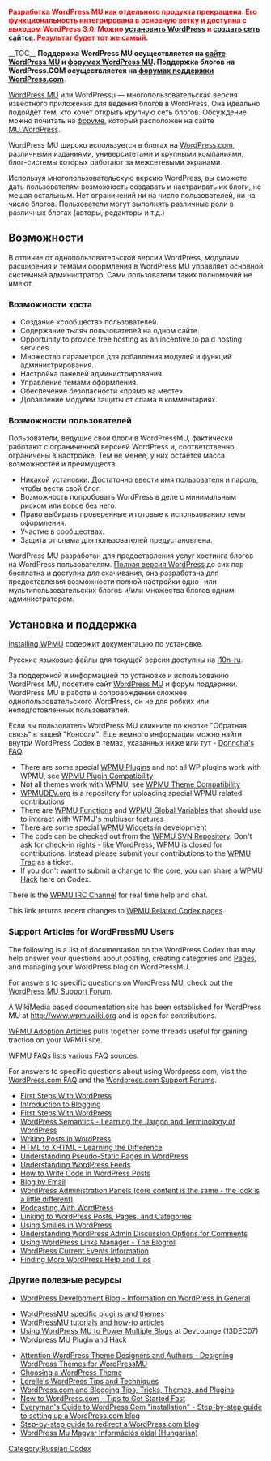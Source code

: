 {{Languages|
{{en|WordPress MU}}
{{ja|WordPress MU}}
{{th|เวิร์ดเพรส MU}}
{{zh-cn|WordPressMU}}
{{ru|ru:WordPress MU}}
}}

<strong style="color:red">Разработка WordPress MU как отдельного продукта прекращена. Его функциональность интегрирована в основную ветку и доступна с выходом WordPress 3.0. Можно [[Установка WordPress|установить WordPress]] и [[Создание сети|создать сеть сайтов]]. Результат будет тот же самый.</strong>

__TOC__
'''Поддержка WordPress MU осуществляется на [http://mu.wordpress.org/ сайте WordPress MU] и [http://mu.wordpress.org/forums форумах WordPress MU]. Поддержка блогов на WordPress.COM осуществляется на [http://support.wordpress.com/contact/ форумах поддержки WordPress.com]'''.

[[WPMU|WordPress MU]] или WordPressµ — многопользовательская версия известного приложения для ведения блогов в WordPress. Она идеально подойдёт тем, кто хочет открыть крупную сеть блогов. Обсуждение можно почитать на [http://mu.wordpress.org/forums/ форуме], который расположен на сайте [http://mu.wordpress.org/ MU.WordPress].

WordPress MU широко используется в блогах на [http://wordpress.com/ WordPress.com], различными изданиями, университетами и крупными компаниями, блог-системы которых работают за межсетевыми экранами.

Используя многопользовательскую версию WordPress, вы сможете дать пользователям возможность создавать и настраивать их блоги, не мешая остальным. Нет ограничений ни на число пользователей, ни на число блогов. Пользователи могут выполнять различные роли в различных блогах (авторы, редакторы и т.д.)

== Возможности ==

В отличие от однопользовательской версии WordPress, модулями расширения и темами оформления в WordPress MU управляет основной системный администратор. Сами пользователи таких полномочий не имеют.

=== Возможности хоста ===

* Создание «сообществ» пользователей.
* Содержание тысяч пользователей на одном сайте.
* Opportunity to provide free hosting as an incentive to paid hosting services.
* Множество параметров для добавления модулей и функций администрирования.
* Настройка панелей администрирования.
* Управление темами оформления.
* Обеспечение безопасности «прямо на месте».
* Добавление модулей защиты от спама в комментариях.

=== Возможности пользователей ===

Пользователи, ведущие свои блоги в WordPressMU, фактически работают с ограниченной версией WordPress и, соответственно, ограничены в настройке. Тем не менее, у них остаётся масса возможностей и преимуществ.

* Никакой установки. Достаточно ввести имя пользователя и пароль, чтобы вести свой блог.
* Возможность попробовать WordPress в деле с минимальным риском или вовсе без него.
* Право выбирать проверенные и готовые к использованию темы оформления.
* Участие в сообществах.
* Защита от спама для пользователей предустановлена.

WordPress MU разработан для предоставления услуг хостинга блогов на WordPress пользователям.  [http://wordpress.org/download Полная версия WordPress] до сих пор бесплатна и доступна для скачивания, она разработана для предоставления возможности полной настройки одно- или мультипользовательских блогов и/или множества блогов одним администратором.

== Установка и поддержка==

[[Installing WPMU]] содержит документацию по установке.

Русские языковые файлы для текущей версии доступны на [http://code.google.com/p/l10n-ru/ l10n-ru].

За поддержкой и информацией по установке и использованию WordPress MU, посетите сайт [http://mu.wordpress.org WordPress MU] и форум поддержки. WordPress MU в работе и сопровождении сложнее однопользовательского WordPress, он не для робких или неподготовленных пользователей.

Если вы пользователь WordPress MU кликните по кнопке "Обратная связь" в вашей "Консоли".  Еще немного информации можно найти внутри WordPress Codex в темах, указанных ниже или тут - [http://donncha.wordpress.com/2005/09/23/wordpresscom-faq/ Donncha's FAQ]. 

* There are some special [[WPMU Plugins]] and not all WP plugins work with WPMU, see [[WPMU Plugin Compatibility]]
* Not all themes work with WPMU, see [[WPMU Theme Compatibility]]
* [[WPMUDEV.org]] is a repository for uploading special WPMU related contributions
* There are [[WPMU Functions]] and [[WPMU Global Variables]] that should use to interact with WPMU's multiuser features
* There are some special [[WPMU Widgets]] in development
* The code can be checked out from the [[WPMU SVN Repository]]. Don't ask for check-in rights - like WordPress, WPMU is closed for contributions. Instead please submit your contributions to the [[WPMU Trac]] as a ticket.
* If you don't want to submit a change to the core, you can share a [[WPMU Hack]] here on Codex.

There is the [[WPMU IRC Channel]] for real time help and chat.

This link returns recent changes to [http://codex.wordpress.org/index.php?title=Special:Recentchangeslinked&target=Category%3AWPMU WPMU Related Codex pages].

=== Support Articles for WordPressMU Users ===

The following is a list of documentation on the WordPress Codex that may help answer your questions about posting, creating categories and [[Pages]], and managing your WordPress blog on WordPressMU. 

For answers to specific questions on WordPress MU, check out the [http://mu.wordpress.org/forums WordPress MU Support Forum].

A WikiMedia based documentation site has been established for WordPress MU at http://www.wpmuwiki.org and is open for contributions. 

[[WPMU Adoption Articles]] pulls together some threads useful for gaining traction on your WPMU site.

[[WPMU FAQs]] lists various FAQ sources.

For answers to specific questions about using Wordpress.com, visit the [http://faq.wordpress.com/ WordPress.com FAQ] and the [http://wordpress.com/forums Wordpress.com Support Forums].

* [[First_Steps_With_WordPress|First Steps With WordPress]]
* [[Introduction_to_Blogging|Introduction to Blogging]]
* [[First_Steps_With_WordPress|First Steps With WordPress]]
* [[WordPress_Semantics|WordPress Semantics - Learning the Jargon and Terminology of WordPress]]
* [[Writing_Posts|Writing Posts in WordPress]]
* [[HTML_to_XHTML|HTML to XHTML - Learning the Difference]]
* [[Pages|Understanding Pseudo-Static Pages in WordPress]]
* [[WordPress_Feeds|Understanding WordPress Feeds]]
* [[Writing_Code_in_Your_Posts|How to Write Code in WordPress Posts]]
* [[Blog_by_Email|Blog by Email]]
* [[Administration_Panels|WordPress Administration Panels (core content is the same - the look is a little different)]]
* [[Podcasting|Podcasting With WordPress]]
* [[Linking_Posts_Pages_and_Categories|Linking to WordPress Posts, Pages, and Categories]]
* [[Using_Smilies|Using Smilies in WordPress]]
* [[Discussion_Options|Understanding WordPress Admin Discussion Options for Comments]]
* [[Links_Manager|Using WordPress Links Manager - The Blogroll]]
* [[Current_events|WordPress Current Events Information]]
* [[Finding_WordPress_Help|Finding More WordPress Help and Tips]]

=== Другие полезные ресурсы ===

* [http://wordpress.org/development/ WordPress Development Blog - Information on WordPress in General]

* [http://wpmudev.org/ WordPressMU specific plugins and themes]
* [http://wpmututorials.com/ WordPressMU tutorials and how-to articles]
* [http://www.devlounge.net/articles/using-wordpress-mu-to-power-multiple-blogs  Using WordPress MU to Power Multiple Blogs] at DevLounge (13DEC07)
* [http://mu.bloggles.info Wordpress MU Plugin and Hack]


* [http://lorelle.wordpress.com/2005/08/26/attention-wordpress-theme-designers-designing-themes-for-wordpressmu/ Attention WordPress Theme Designers and Authors - Designing WordPress Themes for WordPressMU]
* [http://lorelle.wordpress.com/2005/08/21/choosing-a-wordpress-theme/ Choosing a WordPress Theme]
* [http://lorelle.wordpress.com/tag/wordpress-tips/ Lorelle's WordPress Tips and Techniques]
* [http://blogging.wordpress.com/ WordPress.com and Blogging Tips, Tricks, Themes, and Plugins]
* [http://leita.wordpress.com/2005/11/22/new-to-wordpresscom-tips-to-get-started-fast/ New to WordPress.com - Tips to Get Started Fast]
*[http://www.lucidgreen.net/wordpressGuides/everymansWPCOMinstall.pdf Everyman's Guide to WordPress.Com "installation" - Step-by-step guide to setting up a WordPress.com blog]
*[http://blog-well.com/wp-content/uploads/2008/01/how-to-redirect-a-wordpresscom-blog.pdf/ Step-by-step guide to redirect a WordPress.com blog]
*[http://mu.word-press.hu WordPress Mu Magyar Információs oldal (Hungarian)]

[[Category:Russian Codex]]